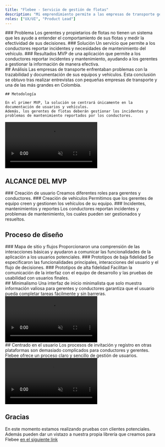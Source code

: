 ```yaml
---
title: "Flebee - Servicio de gestión de flotas"
description: "Mi emprendimiento permite a las empresas de transporte gestionar sus flotas de manera eficiente."
roles: ["UX/UI", "Product Lead"]
---
```



<section class="grid grid-cols-1 gap-6 md:grid-cols-3">
  <Card>
    ### Problema 
    Los gerentes y propietarios de flotas no tienen un sistema que les ayude a entender el comportamiento de sus flotas y medir la efectividad de sus decisiones.
  </Card>
  
  <Card>
    ### Solución 
    Un servicio que permite a los conductores reportar incidentes y necesidades de mantenimiento del vehículo.
  </Card>

  <Card>
    ### Resultados
    MVP de una aplicación que permite a los conductores reportar incidentes y mantenimiento, ayudando a los gerentes a gestionar la información de manera efectiva.
  </Card>
</section>

<section class="flex gap-6 flex-col sm:flex-row">
  <div class="flex-1">
    ## Análisis
    Las empresas de transporte enfrentaban problemas con la trazabilidad y documentación de sus equipos y vehículos.
    Esta conclusión se obtuvo tras realizar entrevistas con pequeñas empresas de transporte y una de las más grandes en Colombia.
  
    ## Metodología

    En el primer MVP, la solución se centrará únicamente en la documentación de usuarios y vehículos.
    Además, los gerentes de flotas deberán gestionar los incidentes y problemas de mantenimiento reportados por los conductores.
  </div>

  <video controls muted autoplay src="/projects/flebee/intro.webm" class="mx-auto h-96 flex-none"></video>
</section>

## ALCANCE DEL MVP

<section class="grid grid-cols-1 gap-6 md:grid-cols-3">
  <Card>
    ### Creación de usuario 
    Creamos diferentes roles para gerentes y conductores.
  </Card>
  
  <Card>
    ### Creación de vehículos 
    Permitimos que los gerentes de equipo creen y gestionen los vehículos de su equipo.
  </Card>

  <Card>
    ### Incidentes, mantenimientos y reportes
    Los conductores reportan incidentes y problemas de mantenimiento, los cuales pueden ser gestionados y resueltos.
  </Card>
</section>

## Proceso de diseño

<section class="grid grid-cols-1 gap-6 md:grid-cols-3">
  <Card alt="user flow map" thumbnail="/projects/flebee/user-flow-map.webp">
    ### Mapa de sitio y flujos
    Proporcionaron una comprensión de las interacciones básicas y ayudaron a comunicar las funcionalidades de la aplicación a los usuarios potenciales.
  </Card>
  
  <Card alt="low fidelity prototype" thumbnail="/projects/flebee/low-fi-proto.webp">
    ### Prototipos de baja fidelidad 
    Se especificaron las funcionalidades principales, interacciones del usuario y el flujo de decisiones.
  </Card>
  
  <Card alt="high fidelity prototype" thumbnail="/projects/flebee/high-fi-proto.webp">
    ### Prototipos de alta fidelidad 
    Facilitan la comunicación de la interfaz con el equipo de desarrollo y las pruebas de usabilidad con usuarios finales.
  </Card>
</section>

<section class="flex gap-6 flex-col sm:flex-row items-center">
  <div class="flex-1">
    ## Minimalismo
    Una interfaz de inicio minimalista que solo muestra información valiosa para gerentes y conductores garantiza que el usuario pueda completar tareas fácilmente y sin barreras.
    </div>
    <video controls muted autoplay src="/projects/flebee/home.webm" class="mx-auto h-96 flex-none"></video>
</section>

<section class="flex gap-6 flex-col sm:flex-row-reverse items-center">
    <div class="flex-1 items-center justify-center">
    ## Centrado en el usuario
    Los procesos de invitación y registro en otras plataformas son demasiado complicados para conductores y gerentes.
    Flebee ofrece un proceso claro y sencillo de gestión de usuarios.  
    </div>
    <video controls muted autoplay src="/projects/flebee/user-creation.webm" class="mx-auto h-96 flex-none"></video>
</section>

## Gracias

En este momento estamos realizando pruebas con clientes potenciales.
Además pueden dar un vistazo a nuestra propia librería que creamos para Flebee <a href="https://components.flebee.com/" target="_blank" rel="noopener noreferrer">en el siguiente link</a>